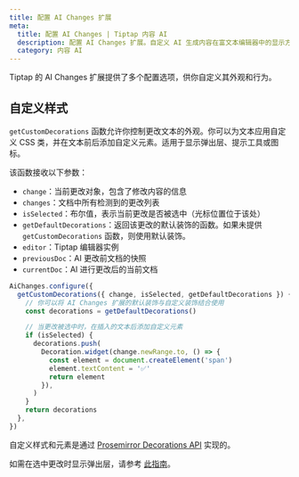 ```yaml
---
title: 配置 AI Changes 扩展
meta:
  title: 配置 AI Changes | Tiptap 内容 AI
  description: 配置 AI Changes 扩展。自定义 AI 生成内容在富文本编辑器中的显示方式。
  category: 内容 AI
---
```


Tiptap 的 AI Changes 扩展提供了多个配置选项，供你自定义其外观和行为。

## 自定义样式

`getCustomDecorations` 函数允许你控制更改文本的外观。你可以为文本应用自定义 CSS 类，并在文本前后添加自定义元素。适用于显示弹出层、提示工具或图标。

该函数接收以下参数：

- `change`：当前更改对象，包含了修改内容的信息
- `changes`：文档中所有检测到的更改列表
- `isSelected`：布尔值，表示当前更改是否被选中（光标位置位于该处）
- `getDefaultDecorations`：返回该更改的默认装饰的函数。如果未提供 `getCustomDecorations` 函数，则使用默认装饰。
- `editor`：Tiptap 编辑器实例
- `previousDoc`：AI 更改前文档的快照
- `currentDoc`：AI 进行更改后的当前文档

```ts
AiChanges.configure({
  getCustomDecorations({ change, isSelected, getDefaultDecorations }) {
    // 你可以将 AI Changes 扩展的默认装饰与自定义装饰结合使用
    const decorations = getDefaultDecorations()

    // 当更改被选中时，在插入的文本后添加自定义元素
    if (isSelected) {
      decorations.push(
        Decoration.widget(change.newRange.to, () => {
          const element = document.createElement('span')
          element.textContent = '✅'
          return element
        }),
      )
    }
    return decorations
  },
})
```

自定义样式和元素是通过 [Prosemirror Decorations API](https://prosemirror.net/docs/ref/#view.Decorations) 实现的。

如需在选中更改时显示弹出层，请参考 [此指南](/content-ai/capabilities/changes/features/display-changes#show-a-popover-when-a-change-is-selected)。
